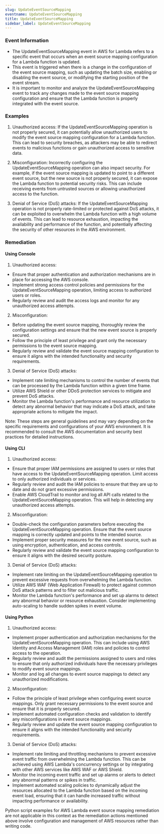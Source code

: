 ```yaml
--- 
slug: UpdateEventSourceMapping
eventname: UpdateEventSourceMapping
title: UpdateEventSourceMapping
sidebar_label: UpdateEventSourceMapping
---
```

                       
### Event Information

- The UpdateEventSourceMapping event in AWS for Lambda refers to a specific event that occurs when an event source mapping configuration for a Lambda function is updated.
- This event is triggered when there is a change in the configuration of the event source mapping, such as updating the batch size, enabling or disabling the event source, or modifying the starting position of the event stream.
- It is important to monitor and analyze the UpdateEventSourceMapping event to track any changes made to the event source mapping configuration and ensure that the Lambda function is properly integrated with the event source.


### Examples

1. Unauthorized access: If the UpdateEventSourceMapping operation is not properly secured, it can potentially allow unauthorized users to modify the event source mapping configuration for a Lambda function. This can lead to security breaches, as attackers may be able to redirect events to malicious functions or gain unauthorized access to sensitive data.

2. Misconfiguration: Incorrectly configuring the UpdateEventSourceMapping operation can also impact security. For example, if the event source mapping is updated to point to a different event source, but the new source is not properly secured, it can expose the Lambda function to potential security risks. This can include receiving events from untrusted sources or allowing unauthorized access to the function.

3. Denial of Service (DoS) attacks: If the UpdateEventSourceMapping operation is not properly rate-limited or protected against DoS attacks, it can be exploited to overwhelm the Lambda function with a high volume of events. This can lead to resource exhaustion, impacting the availability and performance of the function, and potentially affecting the security of other resources in the AWS environment.

### Remediation

#### Using Console

1. Unauthorized access:
- Ensure that proper authentication and authorization mechanisms are in place for accessing the AWS console.
- Implement strong access control policies and permissions for the UpdateEventSourceMapping operation, limiting access to authorized users or roles.
- Regularly review and audit the access logs and monitor for any unauthorized access attempts.

2. Misconfiguration:
- Before updating the event source mapping, thoroughly review the configuration settings and ensure that the new event source is properly secured.
- Follow the principle of least privilege and grant only the necessary permissions to the event source mapping.
- Regularly review and validate the event source mapping configuration to ensure it aligns with the intended functionality and security requirements.

3. Denial of Service (DoS) attacks:
- Implement rate limiting mechanisms to control the number of events that can be processed by the Lambda function within a given time frame.
- Utilize AWS Shield or other DDoS protection services to mitigate and prevent DoS attacks.
- Monitor the Lambda function's performance and resource utilization to detect any abnormal behavior that may indicate a DoS attack, and take appropriate actions to mitigate the impact.

Note: These steps are general guidelines and may vary depending on the specific requirements and configurations of your AWS environment. It is recommended to consult the AWS documentation and security best practices for detailed instructions.

#### Using CLI

1. Unauthorized access:
- Ensure that proper IAM permissions are assigned to users or roles that have access to the UpdateEventSourceMapping operation. Limit access to only authorized individuals or services.
- Regularly review and audit the IAM policies to ensure that they are up to date and do not grant excessive permissions.
- Enable AWS CloudTrail to monitor and log all API calls related to the UpdateEventSourceMapping operation. This will help in detecting any unauthorized access attempts.

2. Misconfiguration:
- Double-check the configuration parameters before executing the UpdateEventSourceMapping operation. Ensure that the event source mapping is correctly updated and points to the intended source.
- Implement proper security measures for the new event source, such as using encryption, authentication, and access controls.
- Regularly review and validate the event source mapping configuration to ensure it aligns with the desired security posture.

3. Denial of Service (DoS) attacks:
- Implement rate limiting on the UpdateEventSourceMapping operation to prevent excessive requests from overwhelming the Lambda function.
- Utilize AWS WAF (Web Application Firewall) to protect against common DoS attack patterns and to filter out malicious traffic.
- Monitor the Lambda function's performance and set up alarms to detect any abnormal behavior or resource exhaustion. Consider implementing auto-scaling to handle sudden spikes in event volume.

#### Using Python

1. Unauthorized access:
- Implement proper authentication and authorization mechanisms for the UpdateEventSourceMapping operation. This can include using AWS Identity and Access Management (IAM) roles and policies to control access to the operation.
- Regularly review and audit the permissions assigned to users and roles to ensure that only authorized individuals have the necessary privileges to modify event source mappings.
- Monitor and log all changes to event source mappings to detect any unauthorized modifications.

2. Misconfiguration:
- Follow the principle of least privilege when configuring event source mappings. Only grant necessary permissions to the event source and ensure that it is properly secured.
- Implement automated configuration checks and validation to identify any misconfigurations in event source mappings.
- Regularly review and update the event source mapping configuration to ensure it aligns with the intended functionality and security requirements.

3. Denial of Service (DoS) attacks:
- Implement rate limiting and throttling mechanisms to prevent excessive event traffic from overwhelming the Lambda function. This can be achieved using AWS Lambda's concurrency settings or by integrating with other AWS services like AWS WAF or AWS Shield.
- Monitor the incoming event traffic and set up alarms or alerts to detect any abnormal patterns or spikes in traffic.
- Implement automated scaling policies to dynamically adjust the resources allocated to the Lambda function based on the incoming event load, ensuring that it can handle increased traffic without impacting performance or availability.

Python script examples for AWS Lambda event source mapping remediation are not applicable in this context as the remediation actions mentioned above involve configuration and management of AWS resources rather than writing code.


 